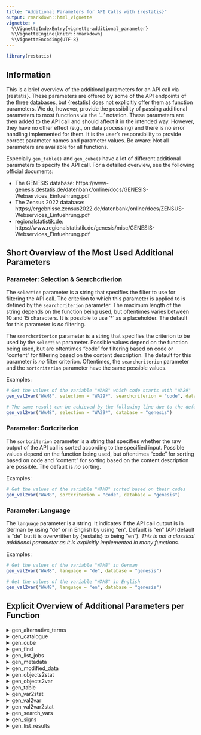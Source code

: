 ---
title: "Additional Parameters for API Calls with {restatis}"
output: rmarkdown::html_vignette
vignette: >
  %\VignetteIndexEntry{vignette-additional_parameter}
  %\VignetteEngine{knitr::rmarkdown}
  %\VignetteEncoding{UTF-8}
---

```{r eval=FALSE, echo=FALSE}
library(restatis)
```

## Information

This is a brief overview of the additional parameters for an API call via {restatis}. These parameters are offered by some of the API endpoints of the three databases, but {restatis} does not explicitly offer them as function parameters. We do, however, provide the possibility of passing additional parameters to most functions via the '...' notation. These parameters are then added to the API call and should affect it in the intended way. However, they have no other effect (e.g., on data processing) and there is no error handling implemented for them. It is the user's responsibility to provide correct parameter names and parameter values. Be aware: Not all parameters are available for all functions.

Especially `gen_table()` and `gen_cube()` have a lot of different additional parameters to specify the API call. For a detailed overview, see the following official documents:

- The GENESIS database: https://www-genesis.destatis.de/datenbank/online/docs/GENESIS-Webservices_Einfuehrung.pdf
- The Zensus 2022 database: https://ergebnisse.zensus2022.de/datenbank/online/docs/ZENSUS-Webservices_Einfuehrung.pdf
- regionalstatistik.de: https://www.regionalstatistik.de/genesis/misc/GENESIS-Webservices_Einfuehrung.pdf

## Short Overview of the Most Used Additional Parameters

### Parameter: Selection & Searchcriterion

The `selection` parameter is a string that specifies the filter to use for filtering the API call. The criterion to which this parameter is applied to is defined by the `searchcriterion` parameter. The maximum length of the string depends on the function being used, but oftentimes varies between 10 and 15 characters. It is possible to use '\*' as a placeholder. The default for this parameter is *no* filtering. 

The `searchcriterion` parameter is a string that specifies the criterion to be used by the `selection` parameter. Possible values depend on the function being used, but are oftentimes "code" for filtering based on code or "content" for filtering based on the content description. The default for this parameter is *no* filter criterion. Oftentimes, the `searchcriterion` parameter and the `sortcriterion` parameter have the same possible values.

Examples:
```{r eval=FALSE}
# Get the values of the variable "WAM8" which code starts with "WA29"
gen_val2var("WAM8", selection = "WA29*", searchcriterion = "code", database = "genesis")

# The same result can be achieved by the following line due to the default of the "searchcriterion" parameter:
gen_val2var("WAM8", selection = "WA29*", database = "genesis")
```

### Parameter: Sortcriterion
The `sortcriterion` parameter is a string that specifies whether the raw output of the API call is sorted according to the specified input. Possible values depend on the function being used, but oftentimes "code" for sorting based on code and "content" for sorting based on the content description are possible. The default is *no* sorting.

Examples:
```{r eval=FALSE}
# Get the values of the variable "WAM8" sorted based on their codes
gen_val2var("WAM8", sortcriterion = "code", database = "genesis")
```

### Parameter: Language
The `language` parameter is a string. It indicates if the API call output is in German by using "de" or in English by using "en". Default is "en" (API default is "de" but it is overwritten by {restatis} to being "en"). *This is not a classical additional parameter as it is explicitly implemented in many functions.*

Examples:
```{r eval=FALSE}
# Get the values of the variable "WAM8" in German
gen_val2var("WAM8", language = "de", database = "genesis")

# Get the values of the variable "WAM8" in English
gen_val2var("WAM8", language = "en", database = "genesis")
```

## Explicit Overview of Additional Parameters per Function

<details>
<summary>gen_alternative_terms</summary> 

| Parameter   | Description |
| ----------- | ----------- |
| selection      | 1-15 characters; filtering based on "code" of the objects; "*" notations are possible       |
| language   | "de" / "en"        |

</details>

<details>
<summary>gen_catalogue</summary> 
For cubes: (only GENESIS and regionalstatistik.de)

| Parameter   | Description |
| ----------- | ----------- |
| selection      | 1-10 characters; filtering based on "code" of the objects; "*" notations are possible       |
| language   | "de" / "en"        |
| area   | "all" / "public" / "user"        |

For statistics:

| Parameter   | Description |
| ----------- | ----------- |
| selection      | 1-15 characters; filtering based on searchcriterion; "*" notations are possible       |
| searchcriterion   | "code" / "content"       |
| sortcriterion   | "code" / "content"       |
| language   | "de" / "en"        |

For tables:

| Parameter   | Description |
| ----------- | ----------- |
| selection      | 1-15 characters; filtering based on searchcriterion; "*" notations are possible       |
| searchcriterion   | "code" / "content" (only Zensus 2022 database)    |
| sortcriterion   | "code" / "top"       |
| language   | "de" / "en"        |
| area   | "all" / "public" / "user"        |

</details>

<details>
<summary>gen_cube</summary> 

see the following official documentation: https://www-genesis.destatis.de/datenbank/online/docs/GENESIS-Webservices_Einfuehrung.pdf
see the following official documentation: https://www.regionalstatistik.de/genesis/misc/GENESIS-Webservices_Einfuehrung.pdf
Only available for GENESIS and regionalstatistik.de

</details>

<details>
<summary>gen_find</summary> 
| Parameter   | Description |
| ----------- | ----------- |
| language   | "de" / "en"        |

</details>

<details>
<summary>gen_list_jobs</summary> 
| Parameter   | Description |
| ----------- | ----------- |
| selection      | 1-50 characters; filtering based on "code" of the objects or searchcriterion; "*" notations are possible       |
| searchcriterion   | "type" / "code" / "time" / "status"      |
| sortcriterion   | "type" / "code" / "time" / "status"      |
| language   | "de" / "en"        |
| type   | -        |

- See more in the following official documentation for GENESIS: https://www-genesis.destatis.de/datenbank/online/docs/GENESIS-Webservices_Einfuehrung.pdf 
- See more in the following official documentation for regionalstatistik.de: https://www.regionalstatistik.de/genesis/misc/GENESIS-Webservices_Einfuehrung.pdf

</details>

<details>
<summary>gen_metadata</summary> 
| Parameter   | Description |
| ----------- | ----------- |
| language   | "de" / "en"        |
| area   | "all" / "public" / "user"  *1      |

*1 for Zensus 2022 database only tables offer the additional parameter "area".
</details>

<details>
<summary>gen_modified_data</summary> 
| Parameter   | Description |
| ----------- | ----------- |
| selection   | 1-15 characters; filtering based on "code" of the objects; "*" notations are possible |
| language   | "de" / "en"        |
</details>

<details>
<summary>gen_objects2stat</summary> 
For cubes: (only GENESIS and regionalstatistik.de)

| Parameter   | Description |
| ----------- | ----------- |
| selection      | 1-10 characters; filtering based on "code" of the objects; "*" notations are possible       |
| area   | "all" / "public" / "user"        |
| language   | "de" / "en"        |

For variables:

| Parameter   | Description |
| ----------- | ----------- |
| selection      | 1-6 characters; filtering based on searchcriterion; "*" notations are possible       |
| searchcriterion   | "code" / "content"       |
| sortcriterion   | "code" / "content"       |
| language   | "de" / "en"        |
| area   | "all" / "public" / "user"        |
| type   | -        |

- See more in the following official documentation for GENESIS: https://www-genesis.destatis.de/datenbank/online/docs/GENESIS-Webservices_Einfuehrung.pdf 
- See more in the following official documentation for the Zensus 2022 database: https://ergebnisse.zensus2022.de/datenbank/online/docs/ZENSUS-Webservices_Einfuehrung.pdf
- See more in the following official documentation for regionalstatistik.de: https://www.regionalstatistik.de/genesis/misc/GENESIS-Webservices_Einfuehrung.pdf

For tables:

| Parameter   | Description |
| ----------- | ----------- |
| selection      | 1-15 characters; filtering based on "code" of the objects; "*" notations are possible       |
| language   | "de" / "en"        |
| area   | "all" / "public" / "user"        |
</details>

<details>
<summary>gen_objects2var</summary> 
For cubes: (only GENESIS and regionalstatistik.de)

| Parameter   | Description |
| ----------- | ----------- |
| selection      | 1-15 characters; filtering based on "code" of the objects; "*" notations are possible       |
| language   | "de" / "en"        |
| area   | "all" / "public" / "user"        |

For statistics:

| Parameter   | Description |
| ----------- | ----------- |
| selection      | 1-15 characters; filtering based on searchcriterion; "*" notations are possible       |
| searchcriterion   | "code" / "content"       |
| sortcriterion   | "code" / "content"       |
| language   | "de" / "en"        |
| area   | "all" / "public" / "user"        |

For tables:

| Parameter   | Description |
| ----------- | ----------- |
| selection      | 1-15 characters; filtering based on "code" of the objects; "*" notations are possible       |
| language   | "de" / "en"        |
| area   | "all" / "public" / "user"        |
</details>

<details>
<summary>gen_table</summary> 

- See more in the following official documentation for GENESIS: https://www-genesis.destatis.de/datenbank/online/docs/GENESIS-Webservices_Einfuehrung.pdf 
- See more in the following official documentation for the Zensus 2022 database: https://ergebnisse.zensus2022.de/datenbank/online/docs/ZENSUS-Webservices_Einfuehrung.pdf
- See more in the following official documentation for regionalstatistik.de: https://www.regionalstatistik.de/genesis/misc/GENESIS-Webservices_Einfuehrung.pdf

</details>

<details>
<summary>gen_var2stat</summary> 
| Parameter   | Description |
| ----------- | ----------- |
| selection      | 1-6 characters; filtering based on searchcriterion; "*" notations are possible       |
| searchcriterion   | "code" / "content"       |
| sortcriterion   | "code" / "content"       |
| language   | "de" / "en"        |
| area   | "all" / "public" / "user"        |
| type   | -        |

- See more in the following official documentation for GENESIS: https://www-genesis.destatis.de/datenbank/online/docs/GENESIS-Webservices_Einfuehrung.pdf 
- See more in the following official documentation for the Zensus 2022 database: https://ergebnisse.zensus2022.de/datenbank/online/docs/ZENSUS-Webservices_Einfuehrung.pdf
- See more in the following official documentation for regionalstatistik.de: https://www.regionalstatistik.de/genesis/misc/GENESIS-Webservices_Einfuehrung.pdf

</details>

<details>
<summary>gen_val2var</summary> 
| Parameter   | Description |
| ----------- | ----------- |
| selection      | 1-15 characters; filtering based on searchcriterion; "*" notations are possible       |
| searchcriterion   | "code" / "content"       |
| sortcriterion   | "code" / "content"       |
| language   | "de" / "en"        |

</details>

<details>
<summary>gen_val2var2stat</summary> 
| Parameter   | Description |
| ----------- | ----------- |
| selection      | 1-6 characters; filtering based on searchcriterion; "*" notations are possible       |
| searchcriterion   | "code" / "content"       |
| sortcriterion   | "code" / "content"       |
| language   | "de" / "en"        |
| area   | "all" / "public" / "user"        |
| type   | -        |

- See more in the following official documentation for GENESIS: https://www-genesis.destatis.de/datenbank/online/docs/GENESIS-Webservices_Einfuehrung.pdf 
- See more in the following official documentation for the Zensus 2022 database: https://ergebnisse.zensus2022.de/datenbank/online/docs/ZENSUS-Webservices_Einfuehrung.pdf
- See more in the following official documentation for regionalstatistik.de: https://www.regionalstatistik.de/genesis/misc/GENESIS-Webservices_Einfuehrung.pdf

</details>

<details>
<summary>gen_search_vars</summary> 
| Parameter   | Description |
| ----------- | ----------- |
| selection      | 1-6 characters; filtering based on searchcriterion; "*" notations are possible       |
| searchcriterion   | "code" / "content"       |
| sortcriterion   | "code" / "content"       |
| language   | "de" / "en"        |
| area   | "all" / "public" / "user"        |
| type   | -        |

- See more in the following official documentation for GENESIS: https://www-genesis.destatis.de/datenbank/online/docs/GENESIS-Webservices_Einfuehrung.pdf 
- See more in the following official documentation for the Zensus 2022 database: https://ergebnisse.zensus2022.de/datenbank/online/docs/ZENSUS-Webservices_Einfuehrung.pdf
- See more in the following official documentation for regionalstatistik.de: https://www.regionalstatistik.de/genesis/misc/GENESIS-Webservices_Einfuehrung.pdf

</details>

<details>
<summary>gen_signs</summary> 

| Parameter   | Description |
| ----------- | ----------- |
| language   | "de" / "en"        |

</details>

<details>
<summary>gen_list_results</summary> 

| Parameter   | Description |
| ----------- | ----------- |
| selection      | 1-15 characters; filtering based on "code"; "*" notations are possible       |
| area   | "all" / "public" / "user"        |
| language   | "de" / "en"        |

</details>
